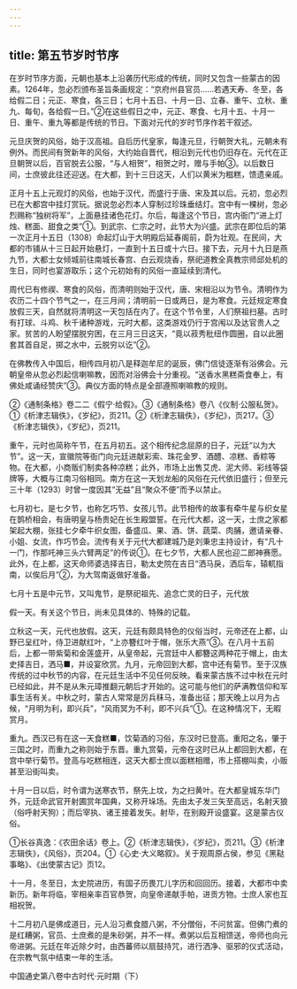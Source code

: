 ```yaml
---
---
---
```

title: 第五节岁时节序
---



在岁时节序方面，元朝也基本上沿袭历代形成的传统，同时又包含一些蒙古的因素。1264年，忽必烈颁布圣旨条画规定：“京府州县官员……若遇天寿、冬至，各给假二日；元正、寒食，各三日；七月十五日、十月一日、立春、重午、立秋、重九、每旬，各给假一日。”②在这些假日之中，元正、寒食、七月十五、十月一日、重午、重九等都是传统的节日。下面对元代的岁时节序作若干叙述。

元旦庆贺的风俗，始于汉高祖。自后历代皇家，每逢元旦，行朝贺大礼，元朝未有例外。而民间有贺新年的风俗，大约始自晋代，相沿到元代也仍旧存在。元代在正旦朝贺以后，百官脱去公服，“与人相贺”，相贺之时，赠与手帕③。以后数日间，士庶彼此往还迎送。在大都，到十三日这天，人们以黄米为糍糕，馈遗亲戚。

正月十五上元观灯的风俗，也始于汉代，而盛行于唐、宋及其以后。元初，忽必烈已在大都宫中挂灯赏玩。据说忽必烈本人穿制过珍珠垂结灯。宫中有一棵树，忽必烈赐称“独树将军”，上面悬挂诸色花灯。尔后，每逢这个节日，宫内衙门“进上灯烛、糕面、甜食之类”①。到武宗、仁宗之时，此节大为兴盛。武宗在即位后的第一次正月十五日（1308）命起灯山于大明殿后延春阁前，蔚为壮观。在民间，大都的市铺从十三日起开始悬灯，一直到十五日或十六日。接下去，元月十九日是燕九节，大都士女倾城前往南城长春宫、白云观烧香，祭祀道教全真教宗师邱处机的生日，同时也宴游取乐；这个元初始有的风俗一直延续到清代。

周代已有修禊、寒食的风俗，而清明则始于汉代，唐、宋相沿以为节令。清明作为农历二十四个节气之一，在三月间；清明前一日或两日，是为寒食。元廷规定寒食放假三天，自然就将清明这一天包括在内了。在这个节令里，人们祭祖扫墓。古时有打球、斗鸡、秋千诸种游戏，元时大都，这类游戏仍行于宫闱以及达官贵人之家。贫苦的人盼望摆脱穷困，在三月三日这天，“竟以菽秀秕纽作圆圈，自以此圈套其首自足，掷之水中，云脱穷以讫”②。

在佛教传入中国后，相传四月初八是释迦牟尼的诞辰，佛门信徒逐渐有浴佛会。元朝皇帝从忽必烈起信喇嘛教，因而对浴佛会十分重视。“送香水黑糕斋食奉上，有佛处咸诵经赞庆”③。典仪方面的特点是全部遵照喇嘛教的规则。

②《通制条格》卷二二《假宁·给假》。③《通制条格》卷八《仪制·公服私贺》。①《析津志辑佚》，《岁纪》，页211。②《析津志辑佚》，《岁纪》，页217。③《析津志辑佚》，《岁纪》，页211。

重午，元时也简称午节，在五月初五。这个相传纪念屈原的日子，元廷“以为大节”。这一天，宣徽院等衙门向元廷进献彩索、珠花金罗、酒醴、凉糕、香粽等物。在大都，小商贩们制卖各种凉糕；此外，市场上出售艾虎、泥大师、彩线等袋牌等，大概与江南习俗相同。南方在这一天划龙船的风俗在元代依旧盛行；但至元三十年（1293）时曾一度因其“无益”且“聚众不便”而予以禁止。

七月初七，是七夕节，也称乞巧节、女孩儿节。此节相传的故事有牵牛星与织女星在鹊桥相会，有唐明皇与杨贵妃在长生殿盟誓。在元代大都，这一天，士庶之家都架起大棚，张挂七夕牵牛织女图，备盛瓜、果、酒、饼、蔬菜、肉脯，邀请亲眷、小姐、女流，作巧节会。流传有关于元代大都建城乃是刘秉忠主持设计，有“凡十一门，作那吒神三头六臂两足”的传说①。在七夕节，大都人民也迎二郎神赛愿。此外，在上都，这天命师婆选择吉日，勒太史院在吉日“洒马戾，洒后车，辕軏指南，以俟后月”②，为大驾南返做好准备。

七月十五是中元节，又叫鬼节，是祭祀祖先、追念亡灵的日子，元代放

假一天。有关这个节日，尚未见具体的、特殊的记载。

立秋这一天，元代也放假。这天，元廷有颇具特色的仪俗当时，元帝还在上都，山野已呈红叶，侍卫进献红叶，“上亦簪红叶于帽，张乐大燕”③。在八月十五前后，上都一带紫菊和金莲盛开，从皇帝起，元宫廷中人都簪这两种花于帽上，由太史择吉日，洒马■，并设宴欣赏。九月，元帝回到大都，宫中还有菊节。至于汉族传统的过中秋节的内容，在元廷生活中不见任何反映。看来蒙古族不过中秋在元时已经如此，并不是从朱元璋推翻元朝后才开始的。这可能与他们的萨满教信仰和军事生活有关。中秋之时，蒙古人常常是厉兵秣马，准备出征；那天晚上以月为占候，“月明为利，即兴兵”，“风雨冥为不利，即不兴兵”①。在这种情况下，无暇赏月。

重九。西汉已有在这一天食糕■，饮菊酒的习俗，东汉时已登高。重阳之名，肇于三国之时，而重九之称则始于东晋。重九赏菊，元帝在这时已从上都回到大都，在宫中举行菊节。登高与吃糕相连，这天大都士庶以面糕相赠，市上搭棚叫卖，小贩甚至沿街叫卖。

十月一日以后，时令谓为送寒衣节，祭先上坟，为之扫黄叶。在大都皇城东华门外，元廷命武官开射圃赏年国典，又称开垛场。先由太子发三矢至高远，名射天狼（俗呼射天狗）；而后宰执、诸王接着发矢。射毕，在别殿开设盛宴。这是蒙古仪俗。

①长谷真逸：《农田余话》卷上。②《析津志辑佚》，《岁纪》，页211。③《析津志辑佚》，《风俗》，页204。①《心史·大义略叙》。关于观周原占侯，参见《黑鞑事略》、《出使蒙古记》页12。

十一月，冬至日，太史院进历，有国子历畏兀儿字历和回回历。接着，大都市中卖新历。新年将临，宰相亲率百官恭贺，向皇帝递献手帕，进贡方物。士庶人家也互相祝贺。

十二月初八是佛成道日，元人沿习煮食腊八粥，不分僧俗，不问贫富。但佛门煮的是红糟粥，官员、士庶煮的是朱砂粥，并不一样。煮粥以后互相馈送，帝师也向元帝进粥。元廷在年近除夕时，由西蕃师以扇鼓持咒，进行洒净、驱邪的仪式活动，在宗教气氛中结束一年的生活。







中国通史第八卷中古时代·元时期（下）